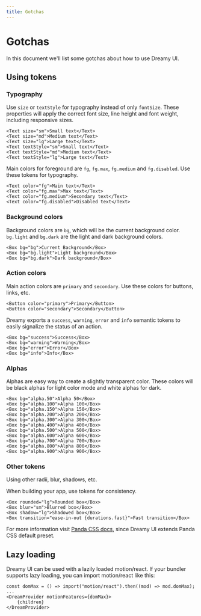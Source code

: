 ```yaml
---
title: Gotchas
---
```


# Gotchas

In this document we'll list some gotchas about how to use Dreamy UI.

## Using tokens

### Typography

Use `size` or `textStyle` for typography instead of only `fontSize`. These properties will apply the correct font size, line height and font weight, including responsive sizes.

```tsx
<Text size="sm">Small text</Text>
<Text size="md">Medium text</Text>
<Text size="lg">Large text</Text>
<Text textStyle="sm">Small text</Text>
<Text textStyle="md">Medium text</Text>
<Text textStyle="lg">Large text</Text>
```

Main colors for foreground are `fg`, `fg.max`, `fg.medium` and `fg.disabled`. Use these tokens for typography.

```tsx
<Text color="fg">Main text</Text>
<Text color="fg.max">Max text</Text>
<Text color="fg.medium">Secondary text</Text>
<Text color="fg.disabled">Disabled text</Text>
```

### Background colors

Background colors are `bg`, which will be the current background color. `bg.light` and `bg.dark` are the light and dark background colors.

```tsx
<Box bg="bg">Current Background</Box>
<Box bg="bg.light">Light background</Box>
<Box bg="bg.dark">Dark background</Box>
```

### Action colors

Main action colors are `primary` and `secondary`. Use these colors for buttons, links, etc.

```tsx
<Button color="primary">Primary</Button>
<Button color="secondary">Secondary</Button>
```

Dreamy exports a `success`, `warning`, `error` and `info` semantic tokens to easily signalize the status of an action.

```tsx
<Box bg="success">Success</Box>
<Box bg="warning">Warning</Box>
<Box bg="error">Error</Box>
<Box bg="info">Info</Box>
```

### Alphas

Alphas are easy way to create a slightly transparent color. These colors will be black alphas for light color mode and white alphas for dark.

```tsx
<Box bg="alpha.50">Alpha 50</Box>
<Box bg="alpha.100">Alpha 100</Box>
<Box bg="alpha.150">Alpha 150</Box>
<Box bg="alpha.200">Alpha 200</Box>
<Box bg="alpha.300">Alpha 300</Box>
<Box bg="alpha.400">Alpha 400</Box>
<Box bg="alpha.500">Alpha 500</Box>
<Box bg="alpha.600">Alpha 600</Box>
<Box bg="alpha.700">Alpha 700</Box>
<Box bg="alpha.800">Alpha 800</Box>
<Box bg="alpha.900">Alpha 900</Box>
```

### Other tokens

Using other radii, blur, shadows, etc.

When building your app, use tokens for consistency.

```tsx
<Box rounded="lg">Rounded box</Box>
<Box blur="sm">Blurred box</Box>
<Box shadow="lg">Shadowed box</Box>
<Box transition="ease-in-out {durations.fast}">Fast transition</Box>
```

For more information visit [Panda CSS docs](https://panda-css.com/docs/customization/theme), since Dreamy UI extends Panda CSS default preset.

## Lazy loading

Dreamy UI can be used with a lazily loaded motion/react. If your bundler supports lazy loading, you can import motion/react like this:

```tsx
const domMax = () => import("motion/react").then((mod) => mod.domMax);
...
<DreamProvider motionFeatures={domMax}>
    {children}
</DreamProvider>
```

